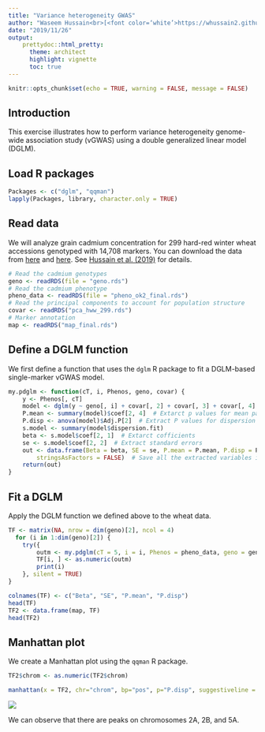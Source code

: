 ```yaml
---
title: "Variance heterogeneity GWAS"
author: "Waseem Hussain<br>[<font color=‘white’>https://whussain2.github.io/</font>](https://whussain2.github.io/)<br>Gota Morota<br>[<font color=‘white’>http://morotalab.org/</font>](http://morotalab.org/)"
date: "2019/11/26"
output: 
    prettydoc::html_pretty:
      theme: architect
      highlight: vignette
      toc: true
---
```


```r
knitr::opts_chunk$set(echo = TRUE, warning = FALSE, message = FALSE)
```

## Introduction
This exercise illustrates how to perform variance heterogeneity genome-wide association study (vGWAS) using a double generalized linear model (DGLM). 


## Load R packages
```r
Packages <- c("dglm", "qqman")
lapply(Packages, library, character.only = TRUE)
```

## Read data
We will analyze grain cadmium concentration for 299 hard-red winter wheat accessions genotyped with 14,708 markers. You can download the data from [here](https://github.com/whussain2/vGWAS/tree/master/Data/Raw_data) and [here](https://github.com/whussain2/vGWAS/tree/master/Data/pca_data). See [Hussain et al. (2019)](https://doi.org/10.1101/668087) for details. 
```r
# Read the cadmium genotypes
geno <- readRDS(file = "geno.rds")
# Read the cadmium phenotype
pheno_data <- readRDS(file = "pheno_ok2_final.rds")
# Read the principal components to account for population structure
covar <- readRDS("pca_hww_299.rds")
# Marker annotation
map <- readRDS("map_final.rds")
```

## Define a DGLM function
We first define a function that uses the `dglm` R package to fit a DGLM-based single-marker vGWAS model. 
```r
my.pdglm <- function(cT, i, Phenos, geno, covar) {
    y <- Phenos[, cT]
    model <- dglm(y ~ geno[, i] + covar[, 2] + covar[, 3] + covar[, 4] + covar[, 5], ~ geno[, i], family = gaussian(link = identity))
    P.mean <- summary(model)$coef[2, 4]  # Extarct p values for mean part
    P.disp <- anova(model)$Adj.P[2]  # Extract P values for dispersion part
    s.model <- summary(model$dispersion.fit)
    beta <- s.model$coef[2, 1]  # Extarct cofficients
    se <- s.model$coef[2, 2]  # Extract standard errors
    out <- data.frame(Beta = beta, SE = se, P.mean = P.mean, P.disp = P.disp, 
        stringsAsFactors = FALSE)  # Save all the extracted variables in data frame out
    return(out)
}
```


## Fit a DGLM 
Apply the DGLM function we defined above to the wheat data.  
```r
TF <- matrix(NA, nrow = dim(geno)[2], ncol = 4)
  for (i in 1:dim(geno)[2]) {
    try({
        outm <- my.pdglm(cT = 5, i = i, Phenos = pheno_data, geno = geno, covar = covar)
        TF[i, ] <- as.numeric(outm)
        print(i)
    }, silent = TRUE)
}

colnames(TF) <- c("Beta", "SE", "P.mean", "P.disp")
head(TF)
TF2 <- data.frame(map, TF)
head(TF2)
```


## Manhattan plot
We create a Manhattan plot using the `qqman` R package. 
```r
TF2$chrom <- as.numeric(TF2$chrom)

manhattan(x = TF2, chr="chrom", bp="pos", p="P.disp", suggestiveline = FALSE, genomewideline = -log10(1.44e-05), chrlabs = c("1A", "1B", "1D", "2A", "2B", "2D", "3A", "3B", "3D", "4A", "4B", "4D", "5A", "5B", "5D", "6A", "6B", "6D", "7A", "7B", "7D", "UN"), col = c("blue", "orange", "skyblue", "darkred"), logp = TRUE, cex.lab = 1.5, ylim = c(0, 8), xlab = "Chromosome", ylab = "-log10(p)", cex.axis = 0.8, mgp = c(2, 1, 0))
```

![](man.png)

We can observe that there are peaks on chromosomes 2A, 2B, and 5A. 
